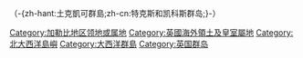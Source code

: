 {{NoteTA
|T=zh-tw:土克凱可群島;zh-cn:特克斯和凯科斯群岛;zh-hk:特克斯和凱科斯群島;
|1=zh-tw:土克凱可群島;zh-cn:特克斯和凯科斯群岛;zh-hk:特克斯和凱科斯群島;
}}
{{Catnav|頁面分類|地理|国家|美洲国家|加勒比海國家}}

{{catmore}}（-{zh-hant:土克凱可群島;zh-cn:特克斯和凯科斯群岛;}-）
{{Commons category|Turks and Caicos Islands}}

[[Category:加勒比地区领地或属地|Category:加勒比地区领地或属地]]
[[Category:英國海外領土及皇室屬地|Category:英國海外領土及皇室屬地]]
[[Category:北大西洋島嶼|Category:北大西洋島嶼]]
[[Category:大西洋群島|Category:大西洋群島]]
[[Category:英国群岛|Category:英国群岛]]